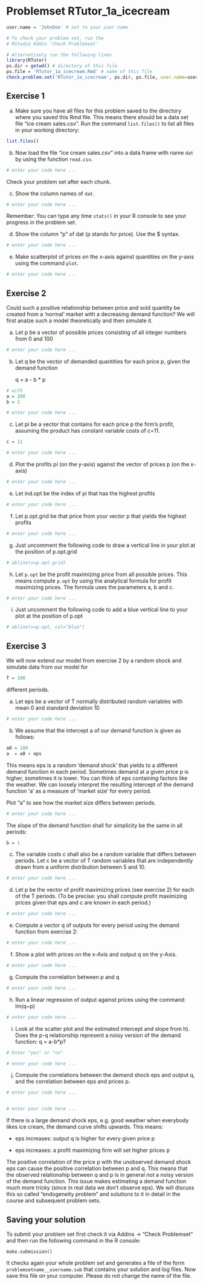 # Problemset RTutor_1a_icecream

```r

user.name = 'JohnDoe' # set to your user name

# To check your problem set, run the 
# RStudio Addin 'Check Problemset'

# Alternatively run the following lines
library(RTutor)
ps.dir = getwd() # directory of this file
ps.file = 'RTutor_1a_icecream.Rmd' # name of this file
check.problem.set('RTutor_1a_icecream', ps.dir, ps.file, user.name=user.name, reset=FALSE)
```


## Exercise 1 

a) Make sure you have all files for this problem saved to the directory where you saved this Rmd file. This means there should be a data set file "ice cream sales.csv". Run the command `list.files()` to list all files in your working directory:
```r
list.files()
```


b) Now load the file "ice cream sales.csv" into a data frame with name `dat` by using the function `read.csv`.

```r

# enter your code here ...

```

Check your problem set after each chunk.


c) Show the column names of `dat`.

```r

# enter your code here ...

```

Remember: You can type any time `stats()` in your R console to see your progress in the problem set.

d) Show the column "p" of dat (p stands for price). Use the $ syntax.  

```r

# enter your code here ...

```

e) Make scatterplot of prices on the x-axis against quantities on the y-axis using the command `plot`.

```r

# enter your code here ...

```


## Exercise 2

Could such a positive relationship between price and sold quantity be created from a 'normal' market with a decreasing demand function? We will first analze such a model theoretically and then simulate it.

a) Let p be a vector of possible prices consisting of all integer numbers from 0 and 100 

```r

# enter your code here ...

```

b) Let q be the vector of demanded quantities for each price p, given the demand function

   q = a - b * p

```r
# with
a = 100
b = 2

# enter your code here ...

```

c) Let pi be a vector that contains for each price p the firm's profit, assuming the product has constant variable costs of c=11.

```r
c = 11

# enter your code here ...

```

d) Plot the profits pi (on the y-axis) against the vector of prices p (on the x-axis)

```r

# enter your code here ...

```

e) Let ind.opt be the index of pi that has the highest profits 

```r

# enter your code here ...

```

f) Let p.opt.grid be that price from your vector p that yields the highest profits

```r

# enter your code here ...

```

g) Just uncomment the following code to draw a vertical line in your plot at the position of p.opt.grid

```r
# abline(v=p.opt.grid)
```

h) Let `p.opt` be the profit maximizing price from all possible prices. This means compute `p.opt` by using the analytical formula for profit maximizing prices. The formula uses the parameters a, b and c.

```r

# enter your code here ...

```



i) Just uncomment the following code to add a blue vertical line to your plot at the position of p.opt 

```r
# abline(v=p.opt, col="blue")
```

## Exercise 3

We will now extend our model from exercise 2 by a random shock and simulate data from our model for

```r
T = 100
```

different periods.

a) Let eps be a vector of T normally distributed random variables with mean 0 and standard deviation 10

```r

# enter your code here ...

```

b) We assume that the intercept a of our demand function is given as follows:

```r
a0 = 100
a  = a0 + eps
```

This means eps is a random 'demand shock' that yields to a different demand function in each period. Sometimes demand at a given price p is higher, sometimes it is lower. You can think of eps containing factors like the weather. We can loosely interpret the resulting intercept of the demand function 'a' as a measure of 'market size' for every period.

Plot "a" to see how the market size differs between periods.

```r

# enter your code here ...

```


The slope of the demand function shall for simplicity be the same in all periods:

```r
b = 1
```

c) The variable costs c shall also be a random variable that differs between periods. Let c be a vector of T random variables that are independently drawn from a uniform distribution between 5 and 10.

```r

# enter your code here ...

```

d) Let p be the vector of profit maximizing prices (see exercise 2) for each of the T periods.
(To be precise: you shall compute profit maximizing prices given that eps and c are known in each period.)

```r

# enter your code here ...

```

e) Compute a vector q of outputs for every period using the demand function from exercise 2:

```r

# enter your code here ...

```

f) Show a plot with prices on the x-Axis and output q on the y-Axis.

```r

# enter your code here ...

```

g) Compute the correlation between p and q

```r

# enter your code here ...

```

h) Run a linear regression of output against prices using the command: lm(q~p)

```r

# enter your code here ...

```

i) Look at the scatter plot and the estimated intercept and slope from h). Does the p-q relationship represent a noisy version of the demand function: q = a-b*p? 

```r
# Enter "yes" or "no" 

# enter your code here ...

```

j) Compute the correlations between the demand shock eps and output q, and the correlation between eps and prices p.

```r

# enter your code here ...


# enter your code here ...

```

If there is a large demand shock eps, e.g. good weather when everybody likes ice cream, the demand curve shifts upwards. This means:

 - eps increases: output q is higher for every given price p

 - eps increases: a profit maximizing firm will set higher prices p

The positive correlation of the price p with the unobserved demand shock eps can cause the positive correlation between p and q. This means that the observed relationship between q and p is in general *not* a noisy version of the demand function. This issue makes estimating a demand function much more tricky (since in real data we don't observe eps). We will discuss this so called "endogeneity problem" and solutions to it in detail in the course and subsequent problem sets. 


## Saving your solution

To submit your problem set first check it via Addins -> "Check Problemset" and then run the following command in the R console:

    make.submission()

It checks again your whole problem set and generates a file of the form `problemsetname__username.sub` that contains your solution and log files.
Now save this file on your computer. 
Please do not change the name of the file.